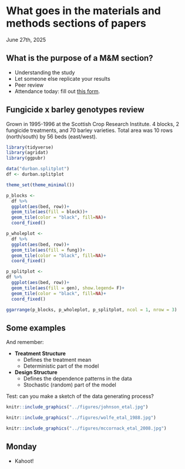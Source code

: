 # What goes in the materials and methods sections of papers 
June 27th, 2025  

## What is the purpose of a M&M section?  

- Understanding the study 
- Let someone else replicate your results 
- Peer review 
- Attendance today: fill out [this form](https://forms.gle/9u2VYnCzJQ4zsanF8). 

## Fungicide x barley genotypes review  

Grown in 1995-1996 at the Scottish Crop Research Institute. 4 blocks, 2 fungicide treatments, and 70 barley varieties. Total area was 10 rows (north/south) by 56 beds (east/west). 


```r
library(tidyverse)
library(agridat)
library(ggpubr)

data("durban.splitplot")
df <- durban.splitplot

theme_set(theme_minimal())

p_blocks <- 
  df %>% 
  ggplot(aes(bed, row))+
  geom_tile(aes(fill = block))+
  geom_tile(color = "black", fill=NA)+
  coord_fixed()

p_wholeplot <-
  df %>% 
  ggplot(aes(bed, row))+
  geom_tile(aes(fill = fung))+
  geom_tile(color = "black", fill=NA)+
  coord_fixed()

p_splitplot <- 
df %>% 
  ggplot(aes(bed, row))+
  geom_tile(aes(fill = gen), show.legend= F)+
  geom_tile(color = "black", fill=NA)+
  coord_fixed()

ggarrange(p_blocks, p_wholeplot, p_splitplot, ncol = 1, nrow = 3)
```

## Some examples  

And remember: 

- **Treatment Structure**  
  - Defines the treatment mean 
  - Deterministic part of the model 

- **Design Structure**  
  - Defines the dependence patterns in the data 
  - Stochastic (random) part of the model  
  
Test: can you make a sketch of the data generating process?

```r
knitr::include_graphics("../figures/johnson_etal.jpg")
```


```r
knitr::include_graphics("../figures/wolfe_etal_1988.jpg")
```


```r
knitr::include_graphics("../figures/mccornack_etal_2008.jpg")
```


## Monday  

- Kahoot! 

